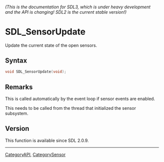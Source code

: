====== (This is the documentation for SDL3, which is under heavy development and the API is changing! SDL2 is the current stable version!) ======
= SDL_SensorUpdate =

Update the current state of the open sensors.

== Syntax ==

<syntaxhighlight lang='c'>
void SDL_SensorUpdate(void);
</syntaxhighlight>

== Remarks ==

This is called automatically by the event loop if sensor events are
enabled.

This needs to be called from the thread that initialized the sensor
subsystem.

== Version ==

This function is available since SDL 2.0.9.

----
[[CategoryAPI]], [[CategorySensor]]


